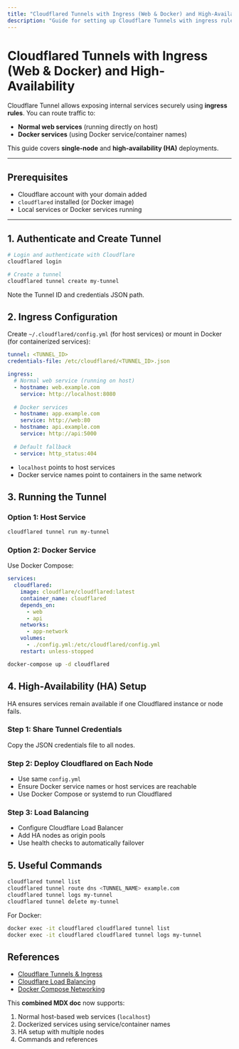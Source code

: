 ```yaml
---
title: "Cloudflared Tunnels with Ingress (Web & Docker) and High-Availability"
description: "Guide for setting up Cloudflare Tunnels with ingress rules for both normal web services and Docker, including HA."
---
```


# Cloudflared Tunnels with Ingress (Web & Docker) and High-Availability

Cloudflare Tunnel allows exposing internal services securely using **ingress rules**. You can route traffic to:

- **Normal web services** (running directly on host)
- **Docker services** (using Docker service/container names)

This guide covers **single-node** and **high-availability (HA)** deployments.

---

## Prerequisites

- Cloudflare account with your domain added
- `cloudflared` installed (or Docker image)
- Local services or Docker services running

---

## 1. Authenticate and Create Tunnel

```bash
# Login and authenticate with Cloudflare
cloudflared login

# Create a tunnel
cloudflared tunnel create my-tunnel
```

Note the Tunnel ID and credentials JSON path.

## 2. Ingress Configuration

Create `~/.cloudflared/config.yml` (for host services) or mount in Docker (for containerized services):

```yaml
tunnel: <TUNNEL_ID>
credentials-file: /etc/cloudflared/<TUNNEL_ID>.json

ingress:
  # Normal web service (running on host)
  - hostname: web.example.com
    service: http://localhost:8080
  
  # Docker services
  - hostname: app.example.com
    service: http://web:80
  - hostname: api.example.com
    service: http://api:5000
  
  # Default fallback
  - service: http_status:404
```

- `localhost` points to host services
- Docker service names point to containers in the same network

## 3. Running the Tunnel

### Option 1: Host Service

```bash
cloudflared tunnel run my-tunnel
```

### Option 2: Docker Service

Use Docker Compose:

```yaml
services:
  cloudflared:
    image: cloudflare/cloudflared:latest
    container_name: cloudflared
    depends_on:
      - web
      - api
    networks:
      - app-network
    volumes:
      - ./config.yml:/etc/cloudflared/config.yml
    restart: unless-stopped
```

```bash
docker-compose up -d cloudflared
```

## 4. High-Availability (HA) Setup

HA ensures services remain available if one Cloudflared instance or node fails.

### Step 1: Share Tunnel Credentials

Copy the JSON credentials file to all nodes.

### Step 2: Deploy Cloudflared on Each Node

- Use same `config.yml`
- Ensure Docker service names or host services are reachable
- Use Docker Compose or systemd to run Cloudflared

### Step 3: Load Balancing

- Configure Cloudflare Load Balancer
- Add HA nodes as origin pools
- Use health checks to automatically failover

## 5. Useful Commands

```bash
cloudflared tunnel list
cloudflared tunnel route dns <TUNNEL_NAME> example.com
cloudflared tunnel logs my-tunnel
cloudflared tunnel delete my-tunnel
```

For Docker:

```bash
docker exec -it cloudflared cloudflared tunnel list
docker exec -it cloudflared cloudflared tunnel logs my-tunnel
```

## References

- [Cloudflare Tunnels & Ingress](https://developers.cloudflare.com/cloudflare-one/connections/connect-apps/install-and-setup/tunnel-guide/)
- [Cloudflare Load Balancing](https://developers.cloudflare.com/load-balancing/)
- [Docker Compose Networking](https://docs.docker.com/compose/networking/)

This **combined MDX doc** now supports:

1. Normal host-based web services (`localhost`)
2. Dockerized services using service/container names
3. HA setup with multiple nodes
4. Commands and references